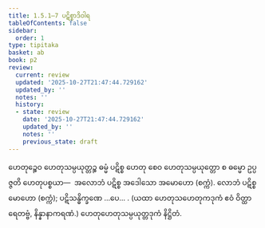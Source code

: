 ```yaml
---
title: 1.5.1–7 ပဋိစ္စာဒိဝါရ
tableOfContents: false
sidebar:
  order: 1
type: tipitaka
basket: ab
book: p2
review:
  current: review
  updated: '2025-10-27T21:47:44.729162'
  updated_by: ''
  notes: ''
  history:
  - state: review
    date: '2025-10-27T21:47:44.729162'
    updated_by: ''
    notes: ''
    previous_state: draft
---
```



<ReviewStatus review={frontmatter.review} showDetails={true} />

<HypothesisAnnotation frontmatter={frontmatter} />

<DynamicBreadcrumb />

<Division number="158" book="p2" e="ch" v="38" p="68">

<Paragraph number="438" book="p2">
ဟေတုဉ္စေဝ ဟေတုသမ္ပယုတ္တဉ္စ ဓမ္မံ ပဋိစ္စ ဟေတု စေဝ ဟေတုသမ္ပယုတ္တော စ ဓမ္မော ဥပ္ပဇ္ဇတိ ဟေတုပစ္စယာ—  အလောဘံ ပဋိစ္စ အဒေါသော အမောဟော (စက္ကံ). လောဘံ ပဋိစ္စ မောဟော (စက္ကံ); ပဋိသန္ဓိက္ခဏေ …ပေ… . (ယထာ ဟေတုသဟေတုကဒုကံ ဧဝံ ဝိတ္ထာရေတဗ္ဗံ, နိန္နာနာကရဏံ.)

</Paragraph>
</Division>

<Paragraph number="439" type="center" book="p2">
ဟေတုဟေတုသမ္ပယုတ္တဒုကံ နိဋ္ဌိတံ.
</Paragraph>